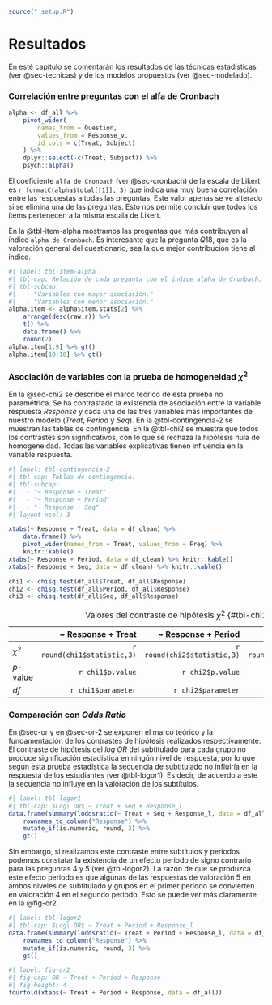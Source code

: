 ```r
source("_setup.R")
```

# Resultados {#sec-resultados}

En esté capítulo se comentarán los resultados de las técnicas estadísticas (ver @sec-tecnicas) y de los modelos propuestos (ver @sec-modelado).


### Correlación entre preguntas con el alfa de Cronbach {#sec-cronbach-2}

\scriptsize
```r
alpha <- df_all %>%
    pivot_wider(
        names_from = Question,
        values_from = Response_v,
        id_cols = c(Treat, Subject)
    ) %>%
    dplyr::select(-c(Treat, Subject)) %>%
    psych::alpha()
```
\normalsize


El coeficiente `alfa de Cronbach` (ver @sec-cronbach) de la escala de Likert es `r formatC(alpha$total[[1]], 3)` que indica una muy buena correlación entre las respuestas a todas las preguntas. Este valor apenas se ve alterado si se elimina una de las preguntas. Esto nos permite concluir que todos los ítems pertenecen a la misma escala de Likert.

En la @tbl-item-alpha mostramos las preguntas que más contribuyen al índice `alpha de Cronbach`. Es interesante que la pregunta $Q18$, que es la valoración general del cuestionario, sea la que mejor contribución tiene al índice.

\tiny
```r
#| label: tbl-item-alpha
#| tbl-cap: Relación de cada pregunta con el índice alpha de Cronbach.
#| tbl-subcap:
#|   - "Variables con mayor asociación."
#|   - "Variables con menor asociación."
alpha.item <- alpha$item.stats[2] %>%
    arrange(desc(raw.r)) %>%
    t() %>%
    data.frame() %>%
    round(2)
alpha.item[1:9] %>% gt()
alpha.item[10:18] %>% gt()
```
\normalsize


### Asociación de variables con la prueba de homogeneidad $\chi^2$ {#sec-chi2-2}

En la @sec-chi2 se describe el marco teórico de esta prueba no paramétrica. Se ha contrastado la existencia de asociación entre la variable respuesta $Response$ y cada una de las tres variables más importantes de nuestro modelo ($Treat$, $Period$ y $Seq$). En la @tbl-contingencia-2 se muestran las tablas de contingencia. En la @tbl-chi2 se muestra que todos los contrastes son significativos, con lo que se rechaza la hipótesis nula de homogeneidad. Todas las variables explicativas tienen influencia en la variable respuesta.

```r
#| label: tbl-contingencia-2
#| tbl-cap: Tablas de contingencia.
#| tbl-subcap:
#|   - "~ Response + Treat"
#|   - "~ Response + Period"
#|   - "~ Response + Seq"
#| layout-ncol: 3

xtabs(~ Response + Treat, data = df_clean) %>%
    data.frame() %>%
    pivot_wider(names_from = Treat, values_from = Freq) %>%
    knitr::kable()
xtabs(~ Response + Period, data = df_clean) %>% knitr::kable()
xtabs(~ Response + Seq, data = df_clean) %>% knitr::kable()
```

```r
chi1 <- chisq.test(df_all$Treat, df_all$Response)
chi2 <- chisq.test(df_all$Period, df_all$Response)
chi3 <- chisq.test(df_all$Seq, df_all$Response)
```


|           | ~ Response + Treat          | ~ Response + Period          | ~ Response + Seq             |
|-----------|----------------------------:|-----------------------------:|-----------------------------:|
| $\chi^2$  | `r round(chi1$statistic,3)` | `r round(chi2$statistic,3)`  | `r round(chi3$statistic,3)`  |
| $p$-value | `r chi1$p.value`            | `r chi2$p.value`             | `r chi3$p.value`             |
| $df$      | `r chi1$parameter`          | `r chi2$parameter`           | `r chi3$parameter`           |

: Valores del contraste de hipótesis $\chi^2$ {#tbl-chi2}

### Comparación con $Odds\ Ratio$ {#sec-or-3}

En @sec-or y en @sec-or-2 se exponen el marco teórico y la fundamentación de los contrastes de hipótesis realizados respectivamente. El contraste de hipótesis del $log\ OR$ del subtitulado para cada grupo no produce significación estadística en ningún nivel de respuesta, por lo que según esta prueba estadística la secuencia de subtitulado no influiría en la respuesta de los estudiantes (ver @tbl-logor1). Es decir, de acuerdo a este la secuencia no influye en la valoración de los subtítulos.

```r
#| label: tbl-logor1
#| tbl-cap: $Log\ OR$ ~ Treat + Seq + Response_l
data.frame(summary(loddsratio(~ Treat + Seq + Response_l, data = df_all)) %>% unclass(), check.names = F) %>%
    rownames_to_column("Response") %>%
    mutate_if(is.numeric, round, 3) %>%
    gt()
```

Sin embargo, si realizamos este contraste entre subtítulos y periodos podemos constatar la existencia de un efecto periodo de signo contrario para las preguntas 4 y 5 (ver @tbl-logor2). La razón de que se produzca este efecto periodo es que algunas de las respuestas de valoración 5 en ambos niveles de subtitulado y grupos en el primer periodo se convierten en valoración 4 en el segundo periodo. Esto se puede ver más claramente en la @fig-or2.

```r
#| label: tbl-logor2
#| tbl-cap: $Log\ OR$ ~ Treat + Period + Response_l
data.frame(summary(loddsratio(~ Treat + Period + Response_l, data = df_all)) %>% unclass(), check.names = F) %>%
    rownames_to_column("Response") %>%
    mutate_if(is.numeric, round, 3) %>%
    gt()
```


```r
#| label: fig-or2
#| fig-cap: OR ~ Treat + Period + Response
#| fig-height: 4
fourfold(xtabs(~ Treat + Period + Response, data = df_all))
```

